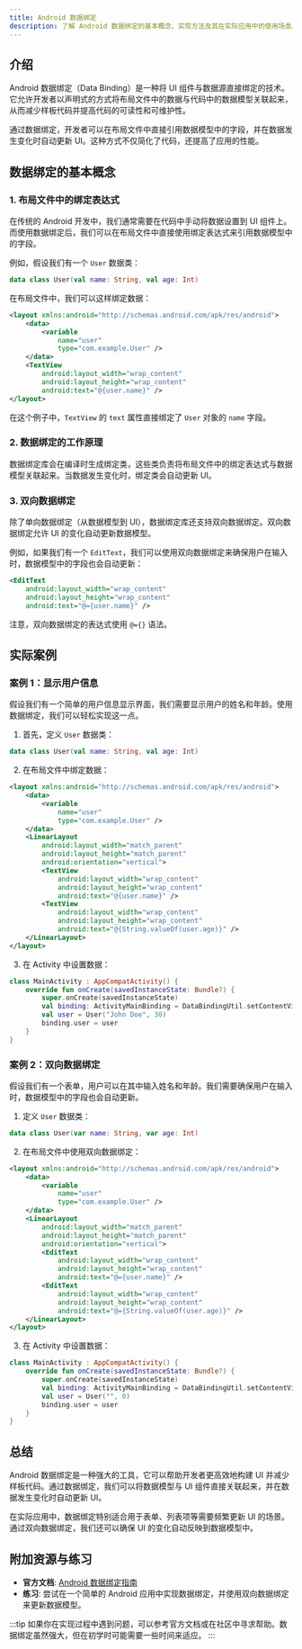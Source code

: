 ```yaml
---
title: Android 数据绑定
description: 了解 Android 数据绑定的基本概念、实现方法及其在实际应用中的使用场景。本文适合初学者，包含代码示例和实际案例。
---
```


## 介绍

Android 数据绑定（Data Binding）是一种将 UI 组件与数据源直接绑定的技术。它允许开发者以声明式的方式将布局文件中的数据与代码中的数据模型关联起来，从而减少样板代码并提高代码的可读性和可维护性。

通过数据绑定，开发者可以在布局文件中直接引用数据模型中的字段，并在数据发生变化时自动更新 UI。这种方式不仅简化了代码，还提高了应用的性能。

## 数据绑定的基本概念

### 1. 布局文件中的绑定表达式

在传统的 Android 开发中，我们通常需要在代码中手动将数据设置到 UI 组件上。而使用数据绑定后，我们可以在布局文件中直接使用绑定表达式来引用数据模型中的字段。

例如，假设我们有一个 `User` 数据类：

```kotlin
data class User(val name: String, val age: Int)
```

在布局文件中，我们可以这样绑定数据：

```xml
<layout xmlns:android="http://schemas.android.com/apk/res/android">
    <data>
        <variable
            name="user"
            type="com.example.User" />
    </data>
    <TextView
        android:layout_width="wrap_content"
        android:layout_height="wrap_content"
        android:text="@{user.name}" />
</layout>
```

在这个例子中，`TextView` 的 `text` 属性直接绑定了 `User` 对象的 `name` 字段。

### 2. 数据绑定的工作原理

数据绑定库会在编译时生成绑定类，这些类负责将布局文件中的绑定表达式与数据模型关联起来。当数据发生变化时，绑定类会自动更新 UI。

### 3. 双向数据绑定

除了单向数据绑定（从数据模型到 UI），数据绑定库还支持双向数据绑定。双向数据绑定允许 UI 的变化自动更新数据模型。

例如，如果我们有一个 `EditText`，我们可以使用双向数据绑定来确保用户在输入时，数据模型中的字段也会自动更新：

```xml
<EditText
    android:layout_width="wrap_content"
    android:layout_height="wrap_content"
    android:text="@={user.name}" />
```

注意，双向数据绑定的表达式使用 `@={}` 语法。

## 实际案例

### 案例 1：显示用户信息

假设我们有一个简单的用户信息显示界面，我们需要显示用户的姓名和年龄。使用数据绑定，我们可以轻松实现这一点。

1. 首先，定义 `User` 数据类：

```kotlin
data class User(val name: String, val age: Int)
```

2. 在布局文件中绑定数据：

```xml
<layout xmlns:android="http://schemas.android.com/apk/res/android">
    <data>
        <variable
            name="user"
            type="com.example.User" />
    </data>
    <LinearLayout
        android:layout_width="match_parent"
        android:layout_height="match_parent"
        android:orientation="vertical">
        <TextView
            android:layout_width="wrap_content"
            android:layout_height="wrap_content"
            android:text="@{user.name}" />
        <TextView
            android:layout_width="wrap_content"
            android:layout_height="wrap_content"
            android:text="@{String.valueOf(user.age)}" />
    </LinearLayout>
</layout>
```

3. 在 Activity 中设置数据：

```kotlin
class MainActivity : AppCompatActivity() {
    override fun onCreate(savedInstanceState: Bundle?) {
        super.onCreate(savedInstanceState)
        val binding: ActivityMainBinding = DataBindingUtil.setContentView(this, R.layout.activity_main)
        val user = User("John Doe", 30)
        binding.user = user
    }
}
```

### 案例 2：双向数据绑定

假设我们有一个表单，用户可以在其中输入姓名和年龄。我们需要确保用户在输入时，数据模型中的字段也会自动更新。

1. 定义 `User` 数据类：

```kotlin
data class User(var name: String, var age: Int)
```

2. 在布局文件中使用双向数据绑定：

```xml
<layout xmlns:android="http://schemas.android.com/apk/res/android">
    <data>
        <variable
            name="user"
            type="com.example.User" />
    </data>
    <LinearLayout
        android:layout_width="match_parent"
        android:layout_height="match_parent"
        android:orientation="vertical">
        <EditText
            android:layout_width="wrap_content"
            android:layout_height="wrap_content"
            android:text="@={user.name}" />
        <EditText
            android:layout_width="wrap_content"
            android:layout_height="wrap_content"
            android:text="@={String.valueOf(user.age)}" />
    </LinearLayout>
</layout>
```

3. 在 Activity 中设置数据：

```kotlin
class MainActivity : AppCompatActivity() {
    override fun onCreate(savedInstanceState: Bundle?) {
        super.onCreate(savedInstanceState)
        val binding: ActivityMainBinding = DataBindingUtil.setContentView(this, R.layout.activity_main)
        val user = User("", 0)
        binding.user = user
    }
}
```

## 总结

Android 数据绑定是一种强大的工具，它可以帮助开发者更高效地构建 UI 并减少样板代码。通过数据绑定，我们可以将数据模型与 UI 组件直接关联起来，并在数据发生变化时自动更新 UI。

在实际应用中，数据绑定特别适合用于表单、列表项等需要频繁更新 UI 的场景。通过双向数据绑定，我们还可以确保 UI 的变化自动反映到数据模型中。

## 附加资源与练习

- **官方文档**: [Android 数据绑定指南](https://developer.android.com/topic/libraries/data-binding)
- **练习**: 尝试在一个简单的 Android 应用中实现数据绑定，并使用双向数据绑定来更新数据模型。

:::tip
如果你在实现过程中遇到问题，可以参考官方文档或在社区中寻求帮助。数据绑定虽然强大，但在初学时可能需要一些时间来适应。
:::